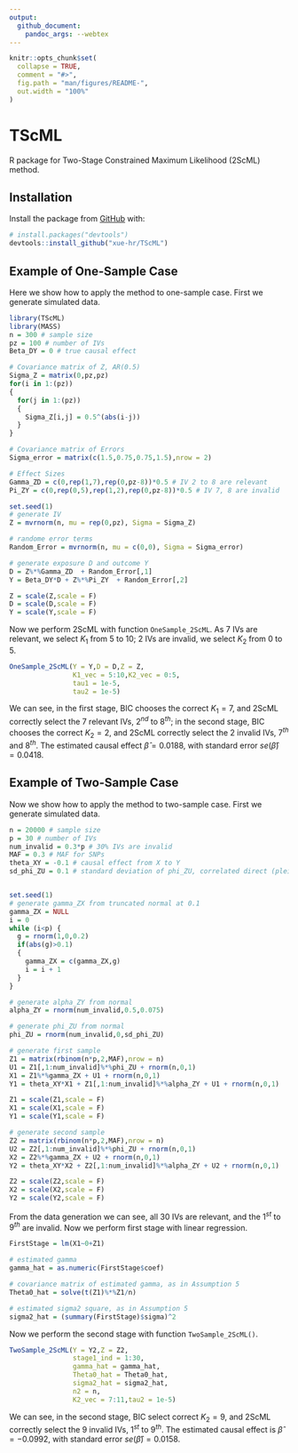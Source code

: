 ```yaml
---
output:
  github_document:
    pandoc_args: --webtex
---
```


<!-- README.md is generated from README.Rmd. Please edit that file -->

```r
knitr::opts_chunk$set(
  collapse = TRUE,
  comment = "#>",
  fig.path = "man/figures/README-",
  out.width = "100%"
)
```

# TScML

<!-- badges: start -->
<!-- badges: end -->

R package for Two-Stage Constrained Maximum Likelihood (2ScML) method.

## Installation

Install the package from [GitHub](https://github.com/) with:

``` r
# install.packages("devtools")
devtools::install_github("xue-hr/TScML")
```
## Example of One-Sample Case

Here we show how to apply the method to one-sample case. First we generate simulated data.

```r
library(TScML)
library(MASS)
n = 300 # sample size
pz = 100 # number of IVs
Beta_DY = 0 # true causal effect

# Covariance matrix of Z, AR(0.5)
Sigma_Z = matrix(0,pz,pz)
for(i in 1:(pz))
{
  for(j in 1:(pz))
  {
    Sigma_Z[i,j] = 0.5^(abs(i-j))
  }
}

# Covariance matrix of Errors
Sigma_error = matrix(c(1.5,0.75,0.75,1.5),nrow = 2)

# Effect Sizes
Gamma_ZD = c(0,rep(1,7),rep(0,pz-8))*0.5 # IV 2 to 8 are relevant
Pi_ZY = c(0,rep(0,5),rep(1,2),rep(0,pz-8))*0.5 # IV 7, 8 are invalid

set.seed(1)
# generate IV
Z = mvrnorm(n, mu = rep(0,pz), Sigma = Sigma_Z)

# randome error terms
Random_Error = mvrnorm(n, mu = c(0,0), Sigma = Sigma_error)

# generate exposure D and outcome Y
D = Z%*%Gamma_ZD  + Random_Error[,1]
Y = Beta_DY*D + Z%*%Pi_ZY  + Random_Error[,2]

Z = scale(Z,scale = F)
D = scale(D,scale = F)
Y = scale(Y,scale = F)

```

Now we perform 2ScML with function `OneSample_2ScML`. As 7 IVs are relevant, we select $K_1$ from 5 to 10; 2 IVs are invalid, we select $K_2$ from 0 to 5.

```r
OneSample_2ScML(Y = Y,D = D,Z = Z,
                K1_vec = 5:10,K2_vec = 0:5,
                tau1 = 1e-5,
                tau2 = 1e-5)
```
We can see, in the first stage, BIC chooses the correct $K_1 = 7$, and 2ScML correctly select the 7 relevant IVs, $2^{nd}$ to $8^{th}$; in the second stage, BIC chooses the correct $K_2 = 2$, and 2ScML correctly select the 2 invalid IVs, $7^{th}$ and $8^{th}$. The estimated causal effect $\hat{\beta} = 0.0188$, with standard error $se(\hat{\beta}) = 0.0418$.

## Example of Two-Sample Case

Now we show how to apply the method to two-sample case. First we generate simulated data.

```r
n = 20000 # sample size
p = 30 # number of IVs
num_invalid = 0.3*p # 30% IVs are invalid
MAF = 0.3 # MAF for SNPs
theta_XY = -0.1 # causal effect from X to Y
sd_phi_ZU = 0.1 # standard deviation of phi_ZU, correlated direct (pleiotropic) effects


set.seed(1)
# generate gamma_ZX from truncated normal at 0.1
gamma_ZX = NULL
i = 0
while (i<p) {
  g = rnorm(1,0,0.2)
  if(abs(g)>0.1)
  {
    gamma_ZX = c(gamma_ZX,g)
    i = i + 1
  }
}

# generate alpha_ZY from normal
alpha_ZY = rnorm(num_invalid,0.5,0.075)

# generate phi_ZU from normal
phi_ZU = rnorm(num_invalid,0,sd_phi_ZU)

# generate first sample
Z1 = matrix(rbinom(n*p,2,MAF),nrow = n)
U1 = Z1[,1:num_invalid]%*%phi_ZU + rnorm(n,0,1)
X1 = Z1%*%gamma_ZX + U1 + rnorm(n,0,1)
Y1 = theta_XY*X1 + Z1[,1:num_invalid]%*%alpha_ZY + U1 + rnorm(n,0,1)

Z1 = scale(Z1,scale = F)
X1 = scale(X1,scale = F)
Y1 = scale(Y1,scale = F)

# generate second sample
Z2 = matrix(rbinom(n*p,2,MAF),nrow = n)
U2 = Z2[,1:num_invalid]%*%phi_ZU + rnorm(n,0,1)
X2 = Z2%*%gamma_ZX + U2 + rnorm(n,0,1)
Y2 = theta_XY*X2 + Z2[,1:num_invalid]%*%alpha_ZY + U2 + rnorm(n,0,1)

Z2 = scale(Z2,scale = F)
X2 = scale(X2,scale = F)
Y2 = scale(Y2,scale = F)

```

From the data generation we can see, all 30 IVs are relevant, and the $1^{st}$ to $9^{th}$ are invalid. Now we perform first stage with linear regression.

```r
FirstStage = lm(X1~0+Z1)

# estimated gamma
gamma_hat = as.numeric(FirstStage$coef) 

# covariance matrix of estimated gamma, as in Assumption 5
Theta0_hat = solve(t(Z1)%*%Z1/n) 

# estimated sigma2 square, as in Assumption 5
sigma2_hat = (summary(FirstStage)$sigma)^2 
```

Now we perform the second stage with function `TwoSample_2ScML()`.
```r
TwoSample_2ScML(Y = Y2,Z = Z2,
                stage1_ind = 1:30,
                gamma_hat = gamma_hat,
                Theta0_hat = Theta0_hat,
                sigma2_hat = sigma2_hat,
                n2 = n,
                K2_vec = 7:11,tau2 = 1e-5)
```
                
We can see, in the second stage, BIC select correct $K_2 = 9$, and 2ScML correctly select the 9 invalid IVs, $1^{st}$ to $9^{th}$. The estimated causal effect is $\hat{\beta} = -0.0992$, with standard error $se(\hat{\beta}) = 0.0158$.
